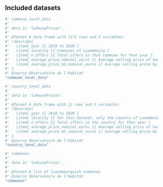 ## Included datasets

```r
#' commune_level_data
#'
#' data in 'luHousePrices'.
#'
#' @format A data frame with 1171 rows and 5 variables:
#' \describe{
#'   \item{ year }{ 2010 to 2020 }
#'   \item{ locality }{ Communes of Luxembourg }
#'   \item{ n_offers }{ Total offers in that commune for that year }
#'   \item{ average_price_nominal_euros }{ Average selling price of houses in that commune for that year }
#'   \item{ average_price_m2_nominal_euros }{ Average selling price by m2 of houses in that commune for that year }
#' }
#' @source Observatoire de l'Habitat
"commune_level_data"
```

```r
#' country_level_data
#'
#' data in 'luHousePrices'.
#'
#' @format A data frame with 11 rows and 5 variables:
#' \describe{
#'   \item{ year }{ 2010 to 2020 }
#'   \item{ locality }{ For this dataset, only the country of Luxembourg }
#'   \item{ n_offers }{ Total offers in the country for that year }
#'   \item{ average_price_nominal_euros }{ Average selling price of houses in the commune for that year }
#'   \item{ average_price_m2_nominal_euros }{ Average selling price by m2 of houses in the commune for that year }
#' }
#' @source Observatoire de l'Habitat
"country_level_data"
```

```r
#' communes
#'
#' data in 'luHousePrices'.
#'
#' @format A list of luxembourguish communes
#' @source Observatoire de l'Habitat
"communes"
```